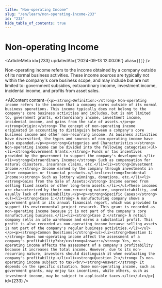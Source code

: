 ```yaml
---
title: "Non-operating Income"
slug: "/en/learn/non-operating-income-233"
id: "233"
hide_table_of_contents: true
---
```



# Non-operating Income

<ArticleMeta id={233} updatedAt={'2024-09-13 12:00:06'} alias={`[]`} />
<div className='border-solid border-b border-t-0 my-4 border-[var(--ifm-color-gray-300)]' />

Non-operating income refers to the income obtained by a company outside of its normal business activities. These income sources are typically not within the company's core business scope, and may include but are not limited to: government subsidies, extraordinary income, investment income, incidental income, and profits from asset sales.

<AIContent content={`<p><strong>Definition:</strong> Non-operating income refers to the income that a company earns outside of its normal business operations. This income typically does not belong to the company's core business activities and includes, but is not limited to, government grants, extraordinary income, investment income, incidental income, and gains from the sale of assets.</p><p><strong>Origin:</strong> The concept of non-operating income originated in accounting to distinguish between a company's core business income and other non-recurring income. As business activities have diversified, the types and sources of non-operating income have also expanded.</p><p><strong>Categories and Characteristics:</strong> Non-operating income can be divided into the following categories:<ul><li><strong>Government Grants:</strong> Funds or tax incentives provided by the government to support the company's development.</li><li><strong>Extraordinary Income:</strong> Such as compensation for natural disasters, insurance claims, etc.</li><li><strong>Investment Income:</strong> Income earned by the company through investments in other companies or financial products.</li><li><strong>Incidental Income:</strong> Such as lottery winnings, donations, etc.</li><li><strong>Gains from the Sale of Assets:</strong> Income earned from selling fixed assets or other long-term assets.</li></ul>These incomes are characterized by their non-recurring nature, unpredictability, and usually lack of sustainability.</p><p><strong>Specific Cases:</strong><ul><li><strong>Case 1:</strong> A manufacturing company shows a government grant in its annual financial report, which was provided to support its environmental project research. This grant is recorded as non-operating income because it is not part of the company's core manufacturing business.</li><li><strong>Case 2:</strong> A retail company sells an idle warehouse and earns a substantial profit. This profit is also recorded as non-operating income because selling assets is not part of the company's regular business activities.</li></ul></p><p><strong>Common Questions:</strong><ul><li><strong>Question 1:</strong> Does non-operating income affect the assessment of a company's profitability?<br/><strong>Answer:</strong> Yes, non-operating income affects the assessment of a company's profitability because it increases the total income. However, due to its non-recurring nature, investors should distinguish it when evaluating the company's profitability.</li><li><strong>Question 2:</strong> Is non-operating income subject to tax?<br/><strong>Answer:</strong> It depends on the specific situation. Some non-operating income, such as government grants, may enjoy tax incentives, while others, such as investment income, may be subject to applicable taxes.</li></ul></p>`} id={233} />
